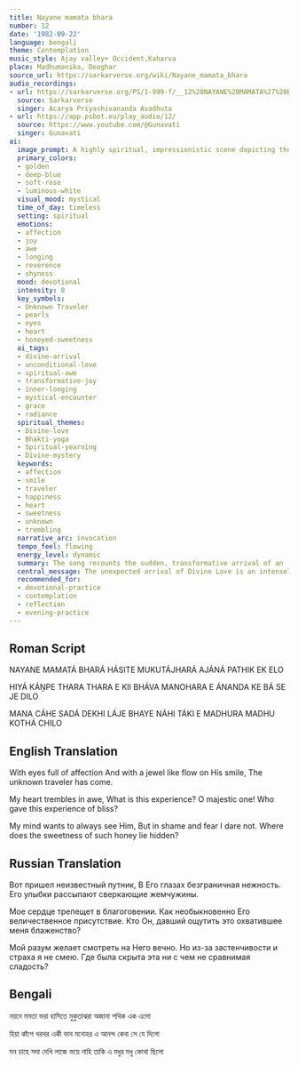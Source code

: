 ```yaml
---
title: Nayane mamata bhara
number: 12
date: '1982-09-22'
language: bengali
theme: Contemplation
music_style: Ajay valley+ Occident,Kaharva
place: Madhumanika, Deoghar
source_url: https://sarkarverse.org/wiki/Nayane_mamata_bhara
audio_recordings:
- url: https://sarkarverse.org/PS/1-999-f/__12%20NAYANE%20MAMATA%27%20BHARA%27.mp3
  source: Sarkarverse
  singer: Acarya Priyashivananda Avadhuta
- url: https://app.psbot.eu/play_audio/12/
  source: https://www.youtube.com/@Gunavati
  singer: Gunavati
ai:
  image_prompt: A highly spiritual, impressionistic scene depicting the soft illumination of a divine figure, the 'Unknown Traveler', whose face is partially obscured by light but whose eyes radiate immense, unconditional affection. His smile releases tiny, luminous golden pearls that float toward the viewer. The background is a swirl of deep-blue and soft rose, suggesting a mystical, timeless setting, emphasizing the devotee's internal trembling (Hiyá káṁpe tharathara) contrasted with the figure's serene radiance.
  primary_colors:
  - golden
  - deep-blue
  - soft-rose
  - luminous-white
  visual_mood: mystical
  time_of_day: timeless
  setting: spiritual
  emotions:
  - affection
  - joy
  - awe
  - longing
  - reverence
  - shyness
  mood: devotional
  intensity: 8
  key_symbols:
  - Unknown Traveler
  - pearls
  - eyes
  - heart
  - honeyed-sweetness
  ai_tags:
  - divine-arrival
  - unconditional-love
  - spiritual-awe
  - transformative-joy
  - inner-longing
  - mystical-encounter
  - grace
  - radiance
  spiritual_themes:
  - Divine-love
  - Bhakti-yoga
  - Spiritual-yearning
  - Divine-mystery
  keywords:
  - affection
  - smile
  - traveler
  - happiness
  - heart
  - sweetness
  - unknown
  - trembling
  narrative_arc: invocation
  tempo_feel: flowing
  energy_level: dynamic
  summary: The song recounts the sudden, transformative arrival of an 'Unknown Traveler' characterized by boundless affection and a radiant, pearl-like smile. This divine presence evokes an intense, overwhelming joy that makes the devotee's heart tremble. The experience creates a profound longing to constantly behold this source of bliss, yet this desire is tempered by spiritual shyness and awe.
  central_message: The unexpected arrival of Divine Love is an intensely sweet and transformative experience, evoking both ecstatic desire and reverent humility in the devotee.
  recommended_for:
  - devotional-practice
  - contemplation
  - reflection
  - evening-practice
---
```


## Roman Script

NAYANE MAMATÁ BHARÁ
HÁSITE MUKUTÁJHARÁ
AJÁNÁ PATHIK EK ELO

HIYÁ KÁṊPE THARA THARA
E KII BHÁVA MANOHARA
E ÁNANDA KE BÁ SE JE DILO

MANA CÁHE SADÁ DEKHI
LÁJE BHAYE NÁHI TÁKI
E MADHURA MADHU KOTHÁ CHILO

## English Translation

With eyes full of affection
And with a jewel like flow on His smile,
The unknown traveler has come.

My heart trembles in awe,
What is this experience? O majestic one!
Who gave this experience of bliss?

My mind wants to always see Him,
But in shame and fear I dare not.
Where does the sweetness of such honey lie hidden?

## Russian Translation

Вот пришел неизвестный путник,
В Его глазах безграничная нежность.
Его улыбки рассыпают сверкающие жемчужины.

Мое сердце трепещет в благоговении.
Как необыкновенно Его величественное присутствие.
Кто Он, давший ощутить это охватившее меня блаженство?

Мой разум желает смотреть на Него вечно.
Но из-за застенчивости и страха я не смею.
Где была скрыта эта ни с чем не сравнимая сладость?

## Bengali

নয়নে মমতা ভরা
হাসিতে মুকুতাঝরা
অজানা পথিক এক এলো

হিয়া কাঁপে থরথর
একী ভাব মনোহর
এ আনন্দ কেবা সে যে দিলো

মন চাহে সদা দেখি
লাজে ভয়ে নাহি তাকি
এ মধুর মধু কোথা ছিলো
